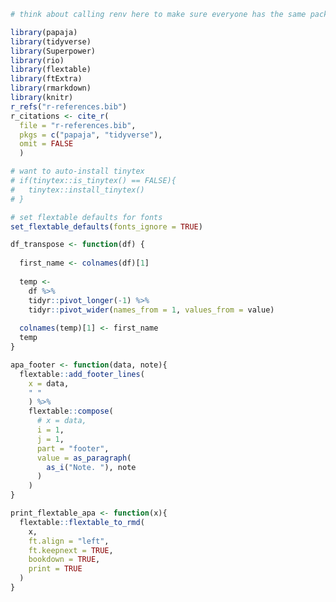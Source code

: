 <!-- This file is for LaTeX and R setups -->
<!-- Latex -->
<!-- Problem with Latex stuff is, that it won't compile to word correctly... -->

<!-- R -->

```r
# think about calling renv here to make sure everyone has the same packages installed

library(papaja)
library(tidyverse)
library(Superpower)
library(rio)
library(flextable)
library(ftExtra)
library(rmarkdown)
library(knitr)
r_refs("r-references.bib")
r_citations <- cite_r(
  file = "r-references.bib",
  pkgs = c("papaja", "tidyverse"),
  omit = FALSE
  )

```

```r
# want to auto-install tinytex 
# if(tinytex::is_tinytex() == FALSE){
#   tinytex::install_tinytex()
# }
```

```r
# set flextable defaults for fonts
set_flextable_defaults(fonts_ignore = TRUE)
```

```r
df_transpose <- function(df) {
  
  first_name <- colnames(df)[1]
  
  temp <-
    df %>% 
    tidyr::pivot_longer(-1) %>%
    tidyr::pivot_wider(names_from = 1, values_from = value)
  
  colnames(temp)[1] <- first_name
  temp
}
```

```r
apa_footer <- function(data, note){
  flextable::add_footer_lines(
    x = data,
    " "
    ) %>%
    flextable::compose(
      # x = data,
      i = 1,
      j = 1,
      part = "footer",
      value = as_paragraph(
        as_i("Note. "), note
      )
    )
}
```

```r
print_flextable_apa <- function(x){
  flextable::flextable_to_rmd(
    x,
    ft.align = "left",
    ft.keepnext = TRUE,
    bookdown = TRUE,
    print = TRUE
  )
}
```

